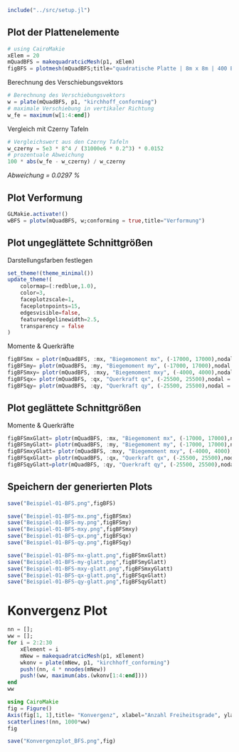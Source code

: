 ```julia
include("../src/setup.jl")
```

## Plot der Plattenelemente

```julia
# using CairoMakie
xElem = 20
mQuadBFS = makequadratcicMesh(p1, xElem)
figBFS = plotmesh(mQuadBFS;title="quadratische Platte | 8m x 8m | 400 Elemente")
```

Berechnung des Verschiebungsvektors

```julia
# Berechnung des Verschiebungsvektors
w = plate(mQuadBFS, p1, "kirchhoff_conforming")
# maximale Verschiebung in vertikaler Richtung
w_fe = maximum(w[1:4:end])
```

Vergleich mit Czerny Tafeln

```julia
# Vergleichswert aus den Czerny Tafeln
w_czerny = 5e3 * 8^4 / (31000e6 * 0.2^3) * 0.0152
# prozentuale Abweichung
100 * abs(w_fe - w_czerny) / w_czerny
```

_Abweichung = 0.0297 %_

## Plot Verformung

```julia
GLMakie.activate!()
wBFS = plotw(mQuadBFS, w;conforming = true,title="Verformung")
```

## Plot ungeglättete Schnittgrößen

Darstellungsfarben festlegen 

```julia
set_theme!(theme_minimal())
update_theme!(
    colormap=(:redblue,1.0),
    color=3,
    faceplotzscale=1,
    faceplotnpoints=15,
    edgesvisible=false,
    featureedgelinewidth=2.5,
    transparency = false
)
```

Momente & Querkräfte

```julia
figBFSmx = plotr(mQuadBFS, :mx, "Biegemoment mx", (-17000, 17000),nodal = false, a3d=true)
figBFSmy= plotr(mQuadBFS, :my, "Biegemoment my", (-17000, 17000),nodal = false, a3d=true)
figBFSmxy= plotr(mQuadBFS, :mxy, "Biegemoment mxy", (-4000, 4000),nodal = false, a3d=true)
figBFSqx= plotr(mQuadBFS, :qx, "Querkraft qx", (-25500, 25500),nodal = false, a3d=true)
figBFSqy= plotr(mQuadBFS, :qy, "Querkraft qy", (-25500, 25500),nodal = false, a3d=true)
```

## Plot geglättete Schnittgrößen

Momente & Querkräfte

```julia
figBFSmxGlatt= plotr(mQuadBFS, :mx, "Biegemoment mx", (-17000, 17000),nodal = true, a3d=true)
figBFSmyGlatt= plotr(mQuadBFS, :my, "Biegemoment my", (-17000, 17000),nodal = true, a3d=true)
figBFSmxyGlatt= plotr(mQuadBFS, :mxy, "Biegemoment mxy", (-4000, 4000),nodal = true, a3d=true)
figBFSqxGlatt= plotr(mQuadBFS, :qx, "Querkraft qx", (-25500, 25500),nodal = true, a3d=true)
figBFSqyGlatt=plotr(mQuadBFS, :qy, "Querkraft qy", (-25500, 25500),nodal = true, a3d=true)
```

## Speichern der generierten Plots

```julia
save("Beispiel-01-BFS.png",figBFS)

save("Beispiel-01-BFS-mx.png",figBFSmx)
save("Beispiel-01-BFS-my.png",figBFSmy)
save("Beispiel-01-BFS-mxy.png",figBFSmxy)
save("Beispiel-01-BFS-qx.png",figBFSqx)
save("Beispiel-01-BFS-qy.png",figBFSqy)

save("Beispiel-01-BFS-mx-glatt.png",figBFSmxGlatt)
save("Beispiel-01-BFS-my-glatt.png",figBFSmyGlatt)
save("Beispiel-01-BFS-mxy-glatt.png",figBFSmxyGlatt)
save("Beispiel-01-BFS-qx-glatt.png",figBFSqxGlatt)
save("Beispiel-01-BFS-qy-glatt.png",figBFSqyGlatt)
```

# Konvergenz Plot

```julia
nn = [];
ww = [];
for i = 2:2:30
    xElement = i
    mNew = makequadratcicMesh(p1, xElement)
    wkonv = plate(mNew, p1, "kirchhoff_conforming")
    push!(nn, 4 * nnodes(mNew))
    push!(ww, maximum(abs.(wkonv[1:4:end])))
end
ww
```


```julia
using CairoMakie
fig = Figure()
Axis(fig[1, 1],title= "Konvergenz", xlabel="Anzahl Freiheitsgrade", ylabel="Maximale Verschiebung in mm")
scatterlines!(nn, 1000*ww)
fig
```

```julia
save("Konvergenzplot_BFS.png",fig)
```